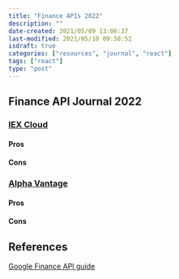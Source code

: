 ```yaml
---
title: "Finance APIs 2022"
description: ""
date-created: 2021/05/09 13:06:37
last-modified: 2021/05/10 09:58:52
isdraft: true
categories: ["resources", "journal", "react"]
tags: ["react"]
type: "post"
---
```


## Finance API Journal 2022

### [IEX Cloud ](https://iexcloud.io/docs/api/#rest-how-to)

#### Pros

#### Cons

### [Alpha Vantage](https://www.alphavantage.co/documentation/)

#### Pros

#### Cons

## References

[Google Finance API guide](https://algotrading101.com/learn/google-finance-api-guide/)
